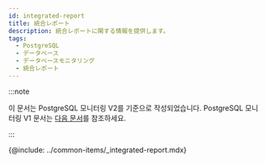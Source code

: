 ```yaml
---
id: integrated-report
title: 統合レポート
description: 統合レポートに関する情報を提供します。
tags:
  - PostgreSQL
  - データベース
  - データベースモニタリング
  - 統合レポート
---
```


:::note

이 문서는 PostgreSQL 모니터링 V2를 기준으로 작성되었습니다. PostgreSQL 모니터링 V1 문서는 [다음 문서](../postgresql-v1/integrated-report)를 참조하세요.

:::

{@include: ../common-items/_integrated-report.mdx}  
